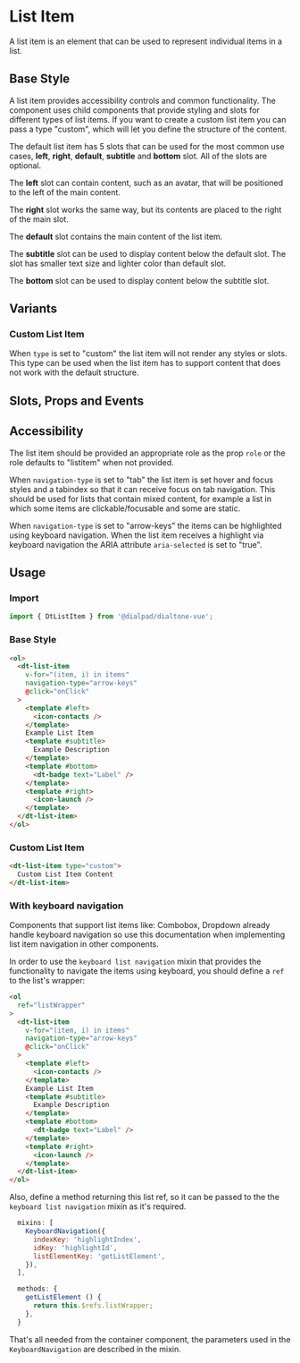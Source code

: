 
# List Item

<Subtitle>
  A list item is an element that can be used to represent individual items in a list.
</Subtitle>

## Base Style

A list item provides accessibility controls and common functionality. The component uses child
components that provide styling and slots for different types of list items. If you want to create
a custom list item you can pass a type "custom", which will let you define the structure of the content.

The default list item has 5 slots that can be used for the most common use cases,
**left**, **right**, **default**, **subtitle** and **bottom** slot. All of the slots are optional.

The **left** slot can contain content, such as an avatar, that will be positioned to the left
of the main content.

The **right** slot works the same way, but its contents are placed to the right of the main slot.

The **default** slot contains the main content of the list item.

The **subtitle** slot can be used to display content below the default slot. The slot has smaller
text size and lighter color than default slot.

The **bottom** slot can be used to display content below the subtitle slot.

<Canvas>
  <Story id="components-list-item--default" />
</Canvas>

## Variants

### Custom List Item

When `type` is set to "custom" the list item will not render any styles or slots. This type can be
used when the list item has to support content that does not work with the default structure.

<Canvas>
  <Story id="components-list-item--custom" />
</Canvas>

## Slots, Props and Events

<ArgsTable story={PRIMARY_STORY} />

## Accessibility

The list item should be provided an appropriate role as the prop `role` or the role defaults to "listitem"
when not provided.

When `navigation-type` is set to "tab" the list item is set hover and focus styles and a tabindex so
that it can receive focus on tab navigation. This should be used for lists that contain mixed content, for example
a list in which some items are clickable/focusable and some are static.

When `navigation-type` is set to "arrow-keys" the items can be highlighted using keyboard
navigation. When the list item receives a highlight via keyboard navigation the ARIA attribute
`aria-selected` is set to "true".

## Usage

### Import

```js
import { DtListItem } from '@dialpad/dialtone-vue';
```

### Base Style

```html
<ol>
  <dt-list-item
    v-for="(item, i) in items"
    navigation-type="arrow-keys"
    @click="onClick"
  >
    <template #left>
      <icon-contacts />
    </template>
    Example List Item
    <template #subtitle>
      Example Description
    </template>
    <template #bottom>
      <dt-badge text="Label" />
    </template>
    <template #right>
      <icon-launch />
    </template>
  </dt-list-item>
</ol>
```

### Custom List Item

```html
<dt-list-item type="custom">
  Custom List Item Content
</dt-list-item>
```

### With keyboard navigation

Components that support list items like: Combobox, Dropdown already handle keyboard navigation so use this documentation
when implementing list item navigation in other components.

In order to use the `keyboard list navigation` mixin that provides the functionality to navigate the items
using keyboard, you should define a `ref` to the list's wrapper:

```html
<ol
  ref="listWrapper"
>
  <dt-list-item
    v-for="(item, i) in items"
    navigation-type="arrow-keys"
    @click="onClick"
  >
    <template #left>
      <icon-contacts />
    </template>
    Example List Item
    <template #subtitle>
      Example Description
    </template>
    <template #bottom>
      <dt-badge text="Label" />
    </template>
    <template #right>
      <icon-launch />
    </template>
  </dt-list-item>
</ol>
```

Also, define a method returning this list ref, so it can be passed to the the `keyboard list navigation` mixin as it's
required.

```js
  mixins: [
    KeyboardNavigation({
      indexKey: 'highlightIndex',
      idKey: 'highlightId',
      listElementKey: 'getListElement',
    }),
  ],

  methods: {
    getListElement () {
      return this.$refs.listWrapper;
    },
  }
```

That's all needed from the container component, the parameters used in the `KeyboardNavigation` are described in
the mixin.
